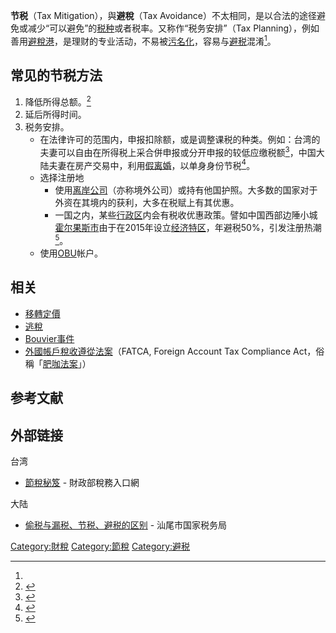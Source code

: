 '''节税'''（Tax Mitigation），與'''避稅'''（Tax Avoidance）不太相同，是以合法的途径避免或减少“可以避免”的[[稅|税种]]或者税率。又称作“税务安排”（Tax Planning），例如善用[[避稅港|避稅港]]，是理财的专业活动，不易被[[污名化|污名化]]，容易与[[避税|避税]]混淆<ref name="a1"/>。

== 常见的节税方法 ==
# 降低所得总额。<ref name="m1">{{cite news | language = | author = | coauthors = | url =http://www.libertytimes.com.tw/2008/new/may/22/today-e15.htm | title =延后所得时间 合法节税 | work = | publisher =[[自由时报|自由时报]] | pages = | date =2008-05-22 | accessdate =2008-05-22 | archive-date =2012-11-03 | archive-url =https://web.archive.org/web/20121103111505/http://www.libertytimes.com.tw/2008/new/may/22/today-e15.htm | dead-url =no }}</ref>
# 延后所得时间。
# 税务安排。
#* 在法律许可的范围内，申报扣除额，或是调整课税的种类。例如：台湾的夫妻可以自由在所得税上采合併申报或分开申报的较低应缴税额<ref>{{cite news | language = | author = | coauthors = | url =http://www.libertytimes.com.tw/2008/new/may/6/today-e7.htm | title =五方法 上班族也能节税 | work = | publisher =[[自由时报|自由时报]] | pages = | date =2008-05-06 | accessdate =2008-05-22 | archive-date =2012-01-02 | archive-url =https://web.archive.org/web/20120102233040/http://www.libertytimes.com.tw/2008/new/may/6/today-e7.htm | dead-url =no }}</ref>，中国大陆夫妻在房产交易中，利用[[假离婚|假离婚]]，以单身身份节税<ref name="a1">{{Cite web |url=http://news.163.com/16/0506/08/BMCCRQDP00014Q4P.html |title=为买房逃税假离婚 小心人房两空 |accessdate=2018-05-17 |author= |date=2016-05-06 |work=责任编辑：王晓易_NE0011 |publisher=网易，来源：大江网-江南都市报(南昌) |language=Zh-hans |archive-url=https://web.archive.org/web/20180509151400/http://news.163.com/16/0506/08/BMCCRQDP00014Q4P.html |archive-date=2018-05-09 |dead-url=yes }}</ref>。
#* 选择注册地
#**使用[[离岸公司|离岸公司]]（亦称境外公司）或持有他国护照。大多数的国家对于外资在其境内的获利，大多在税赋上有其优惠。
#**一国之内，某些[[行政区|行政区]]内会有税收优惠政策。譬如中国西部边陲小城[[霍尔果斯市|霍尔果斯市]]由于在2015年设立[[经济特区|经济特区]]，年避税50%，引发注册热潮<ref>{{Cite web |url=http://epaper.xiancn.com/xawb/html/2017-03/05/content_470294.htm |title=电影公司为啥爱去霍尔果斯？ |accessdate=2018-05-17 |author=记者：曾世湘 |date=2017-03-05 |work= |publisher=西安晚报数字报刊 |language=Zh-hans |archive-date=2019-10-16 |archive-url=https://web.archive.org/web/20191016162140/http://epaper.xiancn.com/xawb/html/2017-03/05/content_470294.htm |dead-url=yes }}</ref>。
#* 使用[[國際金融業務分行|OBU]]帐户。

== 相关 ==
* [[移轉定價|移轉定價]]
* [[逃稅|逃稅]]
* [[Bouvier事件|Bouvier事件]]
* [[外國帳戶稅收遵從法案|外國帳戶稅收遵從法案]]（FATCA, Foreign Account Tax Compliance Act，俗稱「[[肥咖法案|肥咖法案]]」）

== 参考文献 ==
{{reflist}}

== 外部链接 ==
;台湾
* [http://www.etax.nat.gov.tw/etwmain/front/ETW118W/VIEW/408 節稅秘笈] {{Wayback|url=http://www.etax.nat.gov.tw/etwmain/front/ETW118W/VIEW/408 |date=20200602085856 }} - 財政部稅務入口網
;大陆
* [https://web.archive.org/web/20160918012443/http://www.gd-n-tax.gov.cn/pub/001023/ssxc/sszs/201401/t20140122_338906.html 偷税与漏税、节税、避税的区别] - 汕尾市国家税务局

{{Authority control}}

[[Category:財稅|Category:財稅]]
[[Category:節稅|Category:節稅]]
[[Category:避税|Category:避税]]